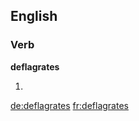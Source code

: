 
==English==

===Verb===
'''deflagrates'''

# {{en-third-person singular of|deflagrate}}

[[de:deflagrates]]
[[fr:deflagrates]]